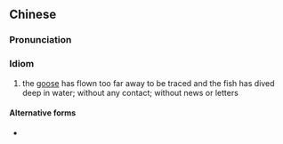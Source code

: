 {{also|雁杳鱼沉}}
==Chinese==
{{zh-forms|s=雁杳鱼沉}}

===Pronunciation===
{{zh-pron
|m=yànyǎoyúchén
|cat=id
}}

===Idiom===
{{zh-idiom}}

# the [[goose]] has flown too far away to be traced and the fish has dived deep in water; without any contact; without news or letters

====Alternative forms====
* {{l|zh|魚沉雁杳}}